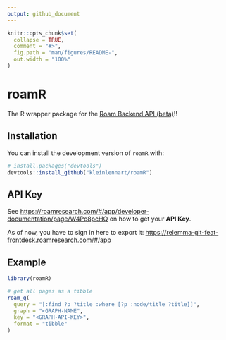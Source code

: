 ```yaml
---
output: github_document
---
```


<!-- README.md is generated from README.Rmd. Please edit that file -->

```r
knitr::opts_chunk$set(
  collapse = TRUE,
  comment = "#>",
  fig.path = "man/figures/README-",
  out.width = "100%"
)
```

# roamR

The R wrapper package for the [Roam Backend API (beta)](https://roamresearch.com/#/app/developer-documentation/page/W4Po8pcHQ)!!

<!-- badges: start -->

<!-- badges: end -->

## Installation

You can install the development version of `roamR` with:

``` r
# install.packages("devtools")
devtools::install_github("kleinlennart/roamR")
```

## API Key

See <https://roamresearch.com/#/app/developer-documentation/page/W4Po8pcHQ> on how to get your **API Key**.

As of now, you have to sign in here to export it: <https://relemma-git-feat-frontdesk.roamresearch.com/#/app>

## Example

```r
library(roamR)

# get all pages as a tibble 
roam_q(
  query = "[:find ?p ?title :where [?p :node/title ?title]]",
  graph = "<GRAPH-NAME",
  key = "<GRAPH-API-KEY>", 
  format = "tibble"
)

```
